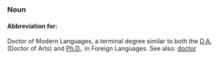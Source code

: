 ===Noun===

====Abbreviation for:====

Doctor of Modern Languages, a terminal degree similar to both the [[D.A.]] (Doctor of Arts) and [[Ph.D.]]. in Foreign Languages. See also: [[doctor]]